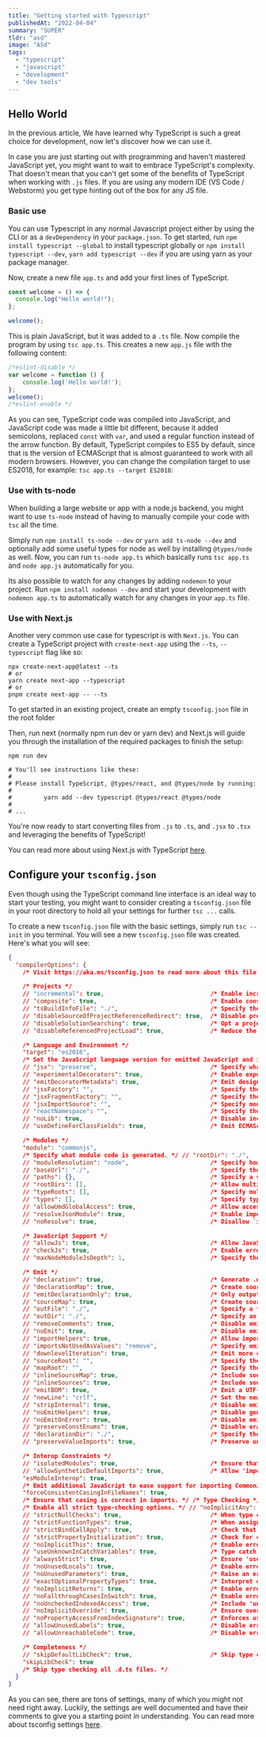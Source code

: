 ```yaml
---
title: "Getting started with Typescript"
publishedAt: "2022-04-04"
summary: "SUPER"
tldr: "asd"
image: "ASd"
tags:
  - "typescript"
  - "javascript"
  - "development"
  - "dev tools"
---
```


## Hello World

In the previous article, We have learned why TypeScript is such a great choice for
development, now let's discover how we can use it.

In case you are just starting out with programming and haven't mastered JavaScript yet,
you might want to wait to embrace TypeScript's complexity. That doesn't mean that you
can't get some of the benefits of TypeScript when working with `.js` files. If you are
using any modern IDE (VS Code / Webstorm) you get type hinting out of the box for
any JS file.

### Basic use

You can use Typescript in any normal Javascript project either by using the CLI or as
a `devDependency` in your `package.json`. To get started,
run `npm install typescript --global` to install typescript globally
or `npm install typescript --dev`, `yarn add typescript --dev` if you are using yarn as
your package manager.

Now, create a new file `app.ts` and add your first lines of TypeScript.

```ts :app.ts
const welcome = () => {
  console.log("Hello world!");
};

welcome();
```

This is plain JavaScript, but it was added to a `.ts` file. Now compile the program by
using `tsc app.ts`. This creates a new `app.js` file with the following content:

```js:app.js
/*eslint-disable */
var welcome = function () {
    console.log('Hello world!');
};
welcome();
/*eslint-enable */

```

As you can see, TypeScript code was compiled into JavaScript, and JavaScript code was
made a little bit different, because it added semicolons, replaced `const` with `var`, and
used a regular function instead of the arrow function. By default, TypeScript compiles
to ES5 by default, since that is the version of ECMAScript that is almost guaranteed
to work with all modern browsers. However, you can change the compilation target to
use ES2018, for example: `tsc app.ts --target ES2018`:

### Use with ts-node

When building a large website or app with a node.js backend, you might want to use
`ts-node` instead of having to manually compile your code with `tsc` all the time.

Simply run `npm install ts-node --dev` or `yarn add ts-node --dev` and optionally add
some useful types for node as well by installing `@types/node` as well. Now, you can
run `ts-node app.ts` which basically runs `tsc app.ts` and `node app.js` automatically
for you.

Its also possible to watch for any changes by adding `nodemon` to your project. Run
`npm install nodemon --dev` and start your development with `nodemon app.ts` to
automatically watch for any changes in your `app.ts` file.

### Use with Next.js

Another very common use case for typescript is with `Next.js`. You can create a
TypeScript project with `create-next-app` using the `--ts`, `--typescript` flag like so:

```shell
npx create-next-app@latest --ts
# or
yarn create next-app --typescript
# or
pnpm create next-app -- --ts
```

To get started in an existing project, create an empty `tsconfig.json` file in the root
folder

Then, run next (normally npm run dev or yarn dev) and Next.js will guide you through the
installation of the required packages to finish the setup:

```shell
npm run dev

# You'll see instructions like these:
#
# Please install TypeScript, @types/react, and @types/node by running:
#
#         yarn add --dev typescript @types/react @types/node
#
# ...
```

You're now ready to start converting files from `.js` to `.ts`, and `.jsx` to `.tsx` and
leveraging the benefits of TypeScript!

You can read more about using Next.js with
TypeScript [here](https://nextjs.org/docs/basic-features/typescript).

## Configure your `tsconfig.json`

Even though using the TypeScript command line interface is an ideal way to start your
testing, you might want to consider creating a `tsconfig.json` file in your root directory
to hold all your settings for further `tsc ...` calls.

To create a new `tsconfig.json` file with the basic settings, simply run `tsc --init` in
you terminal. You will see a new `tsconfig.json` file was created. Here's what you
will see:

```json lines
{
  "compilerOptions": {
    /* Visit https://aka.ms/tsconfig.json to read more about this file */

    /* Projects */
    // "incremental": true,                              /* Enable incremental compilation */
    // "composite": true,                                /* Enable constraints that allow a TypeScript project to be used with project references. */
    // "tsBuildInfoFile": "./",                          /* Specify the folder for .tsbuildinfo incremental compilation files. */
    // "disableSourceOfProjectReferenceRedirect": true,  /* Disable preferring source files instead of declaration files when referencing composite projects */
    // "disableSolutionSearching": true,                 /* Opt a project out of multi-project reference checking when editing. */
    // "disableReferencedProjectLoad": true,             /* Reduce the number of projects loaded automatically by TypeScript. */

    /* Language and Environment */
    "target": "es2016",
    /* Set the JavaScript language version for emitted JavaScript and include compatible library declarations. */ // "lib": [],                                        /* Specify a set of bundled library declaration files that describe the target runtime environment. */
    // "jsx": "preserve",                                /* Specify what JSX code is generated. */
    // "experimentalDecorators": true,                   /* Enable experimental support for TC39 stage 2 draft decorators. */
    // "emitDecoratorMetadata": true,                    /* Emit design-type metadata for decorated declarations in source files. */
    // "jsxFactory": "",                                 /* Specify the JSX factory function used when targeting React JSX emit, e.g. 'React.createElement' or 'h' */
    // "jsxFragmentFactory": "",                         /* Specify the JSX Fragment reference used for fragments when targeting React JSX emit e.g. 'React.Fragment' or 'Fragment'. */
    // "jsxImportSource": "",                            /* Specify module specifier used to import the JSX factory functions when using `jsx: react-jsx*`.` */
    // "reactNamespace": "",                             /* Specify the object invoked for `createElement`. This only applies when targeting `react` JSX emit. */
    // "noLib": true,                                    /* Disable including any library files, including the default lib.d.ts. */
    // "useDefineForClassFields": true,                  /* Emit ECMAScript-standard-compliant class fields. */

    /* Modules */
    "module": "commonjs",
    /* Specify what module code is generated. */ // "rootDir": "./",                                  /* Specify the root folder within your source files. */
    // "moduleResolution": "node",                       /* Specify how TypeScript looks up a file from a given module specifier. */
    // "baseUrl": "./",                                  /* Specify the base directory to resolve non-relative module names. */
    // "paths": {},                                      /* Specify a set of entries that re-map imports to additional lookup locations. */
    // "rootDirs": [],                                   /* Allow multiple folders to be treated as one when resolving modules. */
    // "typeRoots": [],                                  /* Specify multiple folders that act like `./node_modules/@types`. */
    // "types": [],                                      /* Specify type package names to be included without being referenced in a source file. */
    // "allowUmdGlobalAccess": true,                     /* Allow accessing UMD globals from modules. */
    // "resolveJsonModule": true,                        /* Enable importing .json files */
    // "noResolve": true,                                /* Disallow `import`s, `require`s or `<reference>`s from expanding the number of files TypeScript should add to a project. */

    /* JavaScript Support */
    // "allowJs": true,                                  /* Allow JavaScript files to be a part of your program. Use the `checkJS` option to get errors from these files. */
    // "checkJs": true,                                  /* Enable error reporting in type-checked JavaScript files. */
    // "maxNodeModuleJsDepth": 1,                        /* Specify the maximum folder depth used for checking JavaScript files from `node_modules`. Only applicable with `allowJs`. */

    /* Emit */
    // "declaration": true,                              /* Generate .d.ts files from TypeScript and JavaScript files in your project. */
    // "declarationMap": true,                           /* Create sourcemaps for d.ts files. */
    // "emitDeclarationOnly": true,                      /* Only output d.ts files and not JavaScript files. */
    // "sourceMap": true,                                /* Create source map files for emitted JavaScript files. */
    // "outFile": "./",                                  /* Specify a file that bundles all outputs into one JavaScript file. If `declaration` is true, also designates a file that bundles all .d.ts output. */
    // "outDir": "./",                                   /* Specify an output folder for all emitted files. */
    // "removeComments": true,                           /* Disable emitting comments. */
    // "noEmit": true,                                   /* Disable emitting files from a compilation. */
    // "importHelpers": true,                            /* Allow importing helper functions from tslib once per project, instead of including them per-file. */
    // "importsNotUsedAsValues": "remove",               /* Specify emit/checking behavior for imports that are only used for types */
    // "downlevelIteration": true,                       /* Emit more compliant, but verbose and less performant JavaScript for iteration. */
    // "sourceRoot": "",                                 /* Specify the root path for debuggers to find the reference source code. */
    // "mapRoot": "",                                    /* Specify the location where debugger should locate map files instead of generated locations. */
    // "inlineSourceMap": true,                          /* Include sourcemap files inside the emitted JavaScript. */
    // "inlineSources": true,                            /* Include source code in the sourcemaps inside the emitted JavaScript. */
    // "emitBOM": true,                                  /* Emit a UTF-8 Byte Order Mark (BOM) in the beginning of output files. */
    // "newLine": "crlf",                                /* Set the newline character for emitting files. */
    // "stripInternal": true,                            /* Disable emitting declarations that have `@internal` in their JSDoc comments. */
    // "noEmitHelpers": true,                            /* Disable generating custom helper functions like `__extends` in compiled output. */
    // "noEmitOnError": true,                            /* Disable emitting files if any type checking errors are reported. */
    // "preserveConstEnums": true,                       /* Disable erasing `const enum` declarations in generated code. */
    // "declarationDir": "./",                           /* Specify the output directory for generated declaration files. */
    // "preserveValueImports": true,                     /* Preserve unused imported values in the JavaScript output that would otherwise be removed. */

    /* Interop Constraints */
    // "isolatedModules": true,                          /* Ensure that each file can be safely transpiled without relying on other imports. */
    // "allowSyntheticDefaultImports": true,             /* Allow 'import x from y' when a module doesn't have a default export. */
    "esModuleInterop": true,
    /* Emit additional JavaScript to ease support for importing CommonJS modules. This enables `allowSyntheticDefaultImports` for type compatibility. */ // "preserveSymlinks": true,                         /* Disable resolving symlinks to their realpath. This correlates to the same flag in node. */
    "forceConsistentCasingInFileNames": true,
    /* Ensure that casing is correct in imports. */ /* Type Checking */ "strict": true,
    /* Enable all strict type-checking options. */ // "noImplicitAny": true,                            /* Enable error reporting for expressions and declarations with an implied `any` type.. */
    // "strictNullChecks": true,                         /* When type checking, take into account `null` and `undefined`. */
    // "strictFunctionTypes": true,                      /* When assigning functions, check to ensure parameters and the return values are subtype-compatible. */
    // "strictBindCallApply": true,                      /* Check that the arguments for `bind`, `call`, and `apply` methods match the original function. */
    // "strictPropertyInitialization": true,             /* Check for class properties that are declared but not set in the constructor. */
    // "noImplicitThis": true,                           /* Enable error reporting when `this` is given the type `any`. */
    // "useUnknownInCatchVariables": true,               /* Type catch clause variables as 'unknown' instead of 'any'. */
    // "alwaysStrict": true,                             /* Ensure 'use strict' is always emitted. */
    // "noUnusedLocals": true,                           /* Enable error reporting when a local variables aren't read. */
    // "noUnusedParameters": true,                       /* Raise an error when a function parameter isn't read */
    // "exactOptionalPropertyTypes": true,               /* Interpret optional property types as written, rather than adding 'undefined'. */
    // "noImplicitReturns": true,                        /* Enable error reporting for codepaths that do not explicitly return in a function. */
    // "noFallthroughCasesInSwitch": true,               /* Enable error reporting for fallthrough cases in switch statements. */
    // "noUncheckedIndexedAccess": true,                 /* Include 'undefined' in index signature results */
    // "noImplicitOverride": true,                       /* Ensure overriding members in derived classes are marked with an override modifier. */
    // "noPropertyAccessFromIndexSignature": true,       /* Enforces using indexed accessors for keys declared using an indexed type */
    // "allowUnusedLabels": true,                        /* Disable error reporting for unused labels. */
    // "allowUnreachableCode": true,                     /* Disable error reporting for unreachable code. */

    /* Completeness */
    // "skipDefaultLibCheck": true,                      /* Skip type checking .d.ts files that are included with TypeScript. */
    "skipLibCheck": true
    /* Skip type checking all .d.ts files. */
  }
}
```

As you can see, there are tons of settings, many of which you might not need right
away. Luckily, the settings are well documented and have their comments to give you a
starting point in understanding. You can read more about tsconfig
settings [here](https://aka.ms/tsconfig.json).
